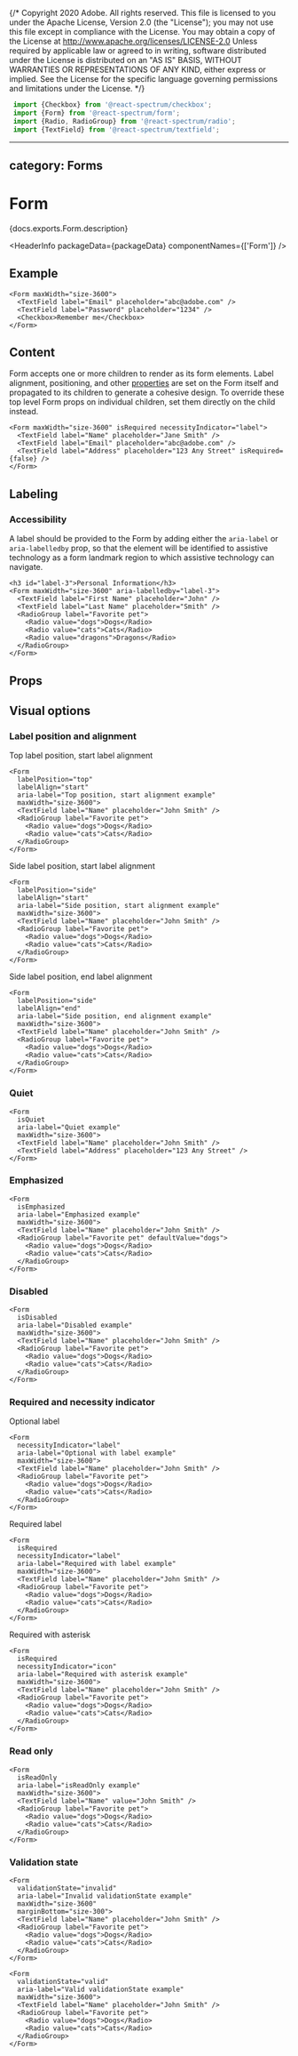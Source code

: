 {/* Copyright 2020 Adobe. All rights reserved.
This file is licensed to you under the Apache License, Version 2.0 (the "License");
you may not use this file except in compliance with the License. You may obtain a copy
of the License at http://www.apache.org/licenses/LICENSE-2.0
Unless required by applicable law or agreed to in writing, software distributed under
the License is distributed on an "AS IS" BASIS, WITHOUT WARRANTIES OR REPRESENTATIONS
OF ANY KIND, either express or implied. See the License for the specific language
governing permissions and limitations under the License. */}



```jsx import
 import {Checkbox} from '@react-spectrum/checkbox';
 import {Form} from '@react-spectrum/form';
 import {Radio, RadioGroup} from '@react-spectrum/radio';
 import {TextField} from '@react-spectrum/textfield';
 ```

---
category: Forms
---

# Form

<PageDescription>{docs.exports.Form.description}</PageDescription>

<HeaderInfo
 packageData={packageData}
 componentNames={['Form']} />

## Example

```tsx example
<Form maxWidth="size-3600">
  <TextField label="Email" placeholder="abc@adobe.com" />
  <TextField label="Password" placeholder="1234" />
  <Checkbox>Remember me</Checkbox>
</Form>
```

## Content

Form accepts one or more children to render as its form elements. Label alignment, positioning, and other [properties](#visual-options)
are set on the Form itself and propagated to its children to generate a cohesive design. To override these top level Form props on individual children,
set them directly on the child instead.

```tsx example
<Form maxWidth="size-3600" isRequired necessityIndicator="label">
  <TextField label="Name" placeholder="Jane Smith" />
  <TextField label="Email" placeholder="abc@adobe.com" />
  <TextField label="Address" placeholder="123 Any Street" isRequired={false} />
</Form>
```

## Labeling

### Accessibility

A label should be provided to the Form by adding either the `aria-label` or `aria-labelledby` prop, so that the element will be identified to assistive
technology as a form landmark region to which assistive technology can navigate.

```tsx example
<h3 id="label-3">Personal Information</h3>
<Form maxWidth="size-3600" aria-labelledby="label-3">
  <TextField label="First Name" placeholder="John" />
  <TextField label="Last Name" placeholder="Smith" />
  <RadioGroup label="Favorite pet">
    <Radio value="dogs">Dogs</Radio>
    <Radio value="cats">Cats</Radio>
    <Radio value="dragons">Dragons</Radio>
  </RadioGroup>
</Form>
```


## Props

<PropTable component={docs.exports.Form} links={docs.links} />

## Visual options

### Label position and alignment
Top label position, start label alignment
```tsx example
<Form
  labelPosition="top"
  labelAlign="start"
  aria-label="Top position, start alignment example"
  maxWidth="size-3600">
  <TextField label="Name" placeholder="John Smith" />
  <RadioGroup label="Favorite pet">
    <Radio value="dogs">Dogs</Radio>
    <Radio value="cats">Cats</Radio>
  </RadioGroup>
</Form>
```
Side label position, start label alignment
```tsx example
<Form
  labelPosition="side"
  labelAlign="start"
  aria-label="Side position, start alignment example"
  maxWidth="size-3600">
  <TextField label="Name" placeholder="John Smith" />
  <RadioGroup label="Favorite pet">
    <Radio value="dogs">Dogs</Radio>
    <Radio value="cats">Cats</Radio>
  </RadioGroup>
</Form>
```
Side label position, end label alignment
```tsx example
<Form
  labelPosition="side"
  labelAlign="end"
  aria-label="Side position, end alignment example"
  maxWidth="size-3600">
  <TextField label="Name" placeholder="John Smith" />
  <RadioGroup label="Favorite pet">
    <Radio value="dogs">Dogs</Radio>
    <Radio value="cats">Cats</Radio>
  </RadioGroup>
</Form>
```

### Quiet

```tsx example
<Form
  isQuiet
  aria-label="Quiet example"
  maxWidth="size-3600">
  <TextField label="Name" placeholder="John Smith" />
  <TextField label="Address" placeholder="123 Any Street" />
</Form>
```

### Emphasized

```tsx example
<Form
  isEmphasized
  aria-label="Emphasized example"
  maxWidth="size-3600">
  <TextField label="Name" placeholder="John Smith" />
  <RadioGroup label="Favorite pet" defaultValue="dogs">
    <Radio value="dogs">Dogs</Radio>
    <Radio value="cats">Cats</Radio>
  </RadioGroup>
</Form>
```

### Disabled

```tsx example
<Form
  isDisabled
  aria-label="Disabled example"
  maxWidth="size-3600">
  <TextField label="Name" placeholder="John Smith" />
  <RadioGroup label="Favorite pet">
    <Radio value="dogs">Dogs</Radio>
    <Radio value="cats">Cats</Radio>
  </RadioGroup>
</Form>
```

### Required and necessity indicator

Optional label
```tsx example
<Form
  necessityIndicator="label"
  aria-label="Optional with label example"
  maxWidth="size-3600">
  <TextField label="Name" placeholder="John Smith" />
  <RadioGroup label="Favorite pet">
    <Radio value="dogs">Dogs</Radio>
    <Radio value="cats">Cats</Radio>
  </RadioGroup>
</Form>
```
Required label
```tsx example
<Form
  isRequired
  necessityIndicator="label"
  aria-label="Required with label example"
  maxWidth="size-3600">
  <TextField label="Name" placeholder="John Smith" />
  <RadioGroup label="Favorite pet">
    <Radio value="dogs">Dogs</Radio>
    <Radio value="cats">Cats</Radio>
  </RadioGroup>
</Form>
```
Required with asterisk
```tsx example
<Form
  isRequired
  necessityIndicator="icon"
  aria-label="Required with asterisk example"
  maxWidth="size-3600">
  <TextField label="Name" placeholder="John Smith" />
  <RadioGroup label="Favorite pet">
    <Radio value="dogs">Dogs</Radio>
    <Radio value="cats">Cats</Radio>
  </RadioGroup>
</Form>
```

### Read only

```tsx example
<Form
  isReadOnly
  aria-label="isReadOnly example"
  maxWidth="size-3600">
  <TextField label="Name" value="John Smith" />
  <RadioGroup label="Favorite pet">
    <Radio value="dogs">Dogs</Radio>
    <Radio value="cats">Cats</Radio>
  </RadioGroup>
</Form>
```

### Validation state

```tsx example
<Form
  validationState="invalid"
  aria-label="Invalid validationState example"
  maxWidth="size-3600"
  marginBottom="size-300">
  <TextField label="Name" placeholder="John Smith" />
  <RadioGroup label="Favorite pet">
    <Radio value="dogs">Dogs</Radio>
    <Radio value="cats">Cats</Radio>
  </RadioGroup>
</Form>
```
```tsx example
<Form
  validationState="valid"
  aria-label="Valid validationState example"
  maxWidth="size-3600">
  <TextField label="Name" placeholder="John Smith" />
  <RadioGroup label="Favorite pet">
    <Radio value="dogs">Dogs</Radio>
    <Radio value="cats">Cats</Radio>
  </RadioGroup>
</Form>
```
